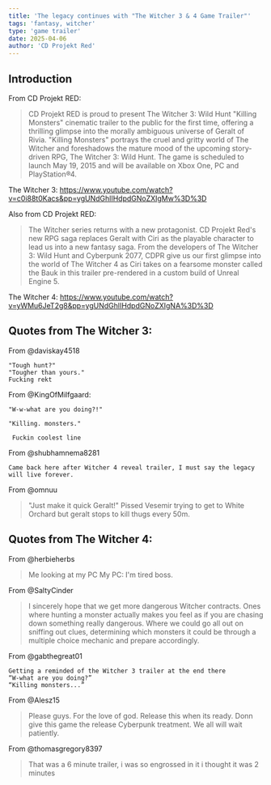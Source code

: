 ```yaml
---
title: 'The legacy continues with "The Witcher 3 & 4 Game Trailer"'
tags: 'fantasy, witcher'
type: 'game trailer'
date: 2025-04-06
author: 'CD Projekt Red'
---
```


## Introduction
From CD Projekt RED:
> CD Projekt RED is proud to present The Witcher 3: Wild Hunt "Killing Monsters" cinematic trailer to the public for
the first time, offering a thrilling glimpse into the morally ambiguous universe of Geralt of Rivia.
"Killing Monsters" portrays the cruel and gritty world of The Witcher and foreshadows the mature mood of the upcoming story-driven RPG, The Witcher 3: Wild Hunt. The game is scheduled to launch May 19, 2015 and will be available on Xbox One, PC and PlayStation®4.

The Witcher 3: https://www.youtube.com/watch?v=c0i88t0Kacs&pp=ygUNdGhlIHdpdGNoZXIgMw%3D%3D


Also from CD Projekt RED:

> The Witcher series returns with a new protagonist. CD Projekt Red's new RPG saga replaces Geralt with Ciri as the
playable character to lead us into a new fantasy saga. From the developers of The Witcher 3: Wild Hunt and Cyberpunk 2077, CDPR give us our first glimpse into the world of The Witcher 4 as Ciri takes on a fearsome monster called the Bauk in this trailer pre-rendered in a custom build of Unreal Engine 5.

The Witcher 4: https://www.youtube.com/watch?v=yWMu6JeT2g8&pp=ygUNdGhlIHdpdGNoZXIgNA%3D%3D

##  Quotes from The Witcher 3:
From @daviskay4518
```
"Tough hunt?"
"Tougher than yours."
Fucking rekt
```
From @KingOfMilfgaard:
```
"W-w-what are you doing?!"

"Killing. monsters."

 Fuckin coolest line
```
From @shubhamnema8281
```
Came back here after Witcher 4 reveal trailer, I must say the legacy will live forever.
```

From @omnuu

> "Just make it quick Geralt!"
Pissed Vesemir trying to get to White Orchard but geralt stops to kill thugs every 50m.


##  Quotes from The Witcher 4:

From @herbieherbs
> Me looking at my PC
My PC: I'm tired boss.



From @SaltyCinder
> I sincerely hope that we get more dangerous Witcher contracts.
Ones where hunting a monster actually makes you feel as if you are chasing down something really dangerous.
Where we could go all out on sniffing out clues, determining
which monsters it could be through a multiple choice mechanic and prepare accordingly.

From @gabthegreat01
```
Getting a reminded of the Witcher 3 trailer at the end there
“W-what are you doing?”
“Killing monsters...”
```


From @Alesz15
> Please guys. For the love of god.
Release this when its ready. Donn give this game the release Cyberpunk treatment. We all will wait patiently.

From @thomasgregory8397
> That was a 6 minute trailer, i was so engrossed in it i thought it was 2 minutes